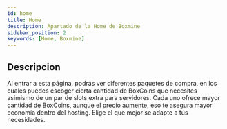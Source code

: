```yaml
---
id: home
title: Home
description: Apartado de la Home de Boxmine
sidebar_position: 2
keywords: [Home, Boxmine]
---
```


## Descripcion

Al entrar a esta página, podrás ver diferentes paquetes de compra, en los cuales puedes escoger cierta cantidad de BoxCoins que necesites asimismo de un par de slots extra para servidores. Cada uno ofrece mayor cantidad de BoxCoins, aunque el precio aumente, eso te asegura mayor economía dentro del hosting. Elige el que mejor se adapte a tus necesidades.
